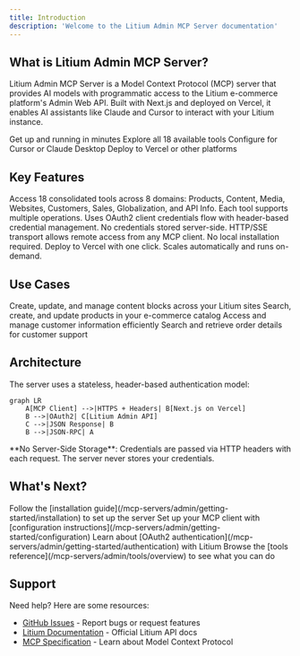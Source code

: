 ```yaml
---
title: Introduction
description: 'Welcome to the Litium Admin MCP Server documentation'
---
```


## What is Litium Admin MCP Server?

Litium Admin MCP Server is a Model Context Protocol (MCP) server that provides AI models with programmatic access to the Litium e-commerce platform's Admin Web API. Built with Next.js and deployed on Vercel, it enables AI assistants like Claude and Cursor to interact with your Litium instance.

<CardGroup cols={2}>
  <Card
    title="Quick Start"
    icon="rocket"
    href="/mcp-servers/admin/getting-started/installation"
  >
    Get up and running in minutes
  </Card>
  <Card
    title="Tools Reference"
    icon="wrench"
    href="/mcp-servers/admin/tools/overview"
  >
    Explore all 18 available tools
  </Card>
  <Card
    title="Configuration"
    icon="gear"
    href="/mcp-servers/admin/getting-started/configuration"
  >
    Configure for Cursor or Claude Desktop
  </Card>
  <Card
    title="Deployment"
    icon="cloud"
    href="/mcp-servers/admin/guides/deployment"
  >
    Deploy to Vercel or other platforms
  </Card>
</CardGroup>

## Key Features

<AccordionGroup>
  <Accordion title="18 Domain-Based Tools" icon="toolbox">
    Access 18 consolidated tools across 8 domains: Products, Content, Media, Websites, Customers, Sales, Globalization, and API Info. Each tool supports multiple operations.
  </Accordion>
  
  <Accordion title="Secure Authentication" icon="lock">
    Uses OAuth2 client credentials flow with header-based credential management. No credentials stored server-side.
  </Accordion>
  
  <Accordion title="Remote Access" icon="globe">
    HTTP/SSE transport allows remote access from any MCP client. No local installation required.
  </Accordion>
  
  <Accordion title="Serverless Deployment" icon="server">
    Deploy to Vercel with one click. Scales automatically and runs on-demand.
  </Accordion>
</AccordionGroup>

## Use Cases

<CardGroup cols={2}>
  <Card title="Content Management" icon="file-lines">
    Create, update, and manage content blocks across your Litium sites
  </Card>
  <Card title="Product Management" icon="box">
    Search, create, and update products in your e-commerce catalog
  </Card>
  <Card title="Customer Service" icon="users">
    Access and manage customer information efficiently
  </Card>
  <Card title="Order Processing" icon="cart-shopping">
    Search and retrieve order details for customer support
  </Card>
</CardGroup>

## Architecture

The server uses a stateless, header-based authentication model:

```mermaid
graph LR
    A[MCP Client] -->|HTTPS + Headers| B[Next.js on Vercel]
    B -->|OAuth2| C[Litium Admin API]
    C -->|JSON Response| B
    B -->|JSON-RPC| A
```

<Info>
  **No Server-Side Storage**: Credentials are passed via HTTP headers with each request. The server never stores your credentials.
</Info>

## What's Next?

<Steps>
  <Step title="Install">
    Follow the [installation guide](/mcp-servers/admin/getting-started/installation) to set up the server
  </Step>
  <Step title="Configure">
    Set up your MCP client with [configuration instructions](/mcp-servers/admin/getting-started/configuration)
  </Step>
  <Step title="Authenticate">
    Learn about [OAuth2 authentication](/mcp-servers/admin/getting-started/authentication) with Litium
  </Step>
  <Step title="Explore">
    Browse the [tools reference](/mcp-servers/admin/tools/overview) to see what you can do
  </Step>
</Steps>

## Support

Need help? Here are some resources:

- [GitHub Issues](https://github.com/tonnguyen/litium-admin-mcp-server/issues) - Report bugs or request features
- [Litium Documentation](https://docs.litium.com/) - Official Litium API docs
- [MCP Specification](https://modelcontextprotocol.io/) - Learn about Model Context Protocol

